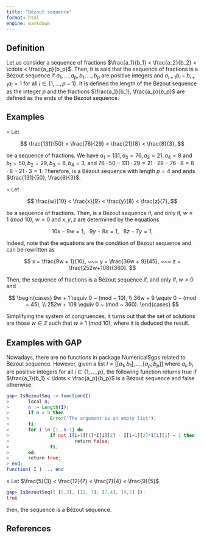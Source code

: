 ```yaml
---
title: "Bézout sequence"
format: html
engine: markdown
---
```


<!-- Definición de Num. Sem. -->

## Definition

Let us consider a sequence of fractions $\frac{a_1}{b_1} < \frac{a_2}{b_2} < \cdots < \frac{a_p}{b_p}$. Then, it is said that the sequence of fractions is a Bézout sequence if $a_1, \ldots, a_p, b_1, \ldots, b_p$ are positive integers and $a_{i+1}b_i - b_{i+1}a_i = 1$ for all $i \in \{1, \ldots, p-1\}$. It is defined the length of the Bézout sequence as the integer $p$ and the fractions $\frac{a_1}{b_1}, \frac{a_p}{b_p}$ are defined as the ends of the Bézout sequence.

## Examples

<!-- Ejemplo de Num. Sem. -->

$\circ$ Let

$$
\frac{131}{50} < \frac{76}{29} < \frac{21}{8} < \frac{8}{3}, 
$$

be a sequence of fractions. We have $a_1 = 131, a_2 = 76, a_3 = 21, a_4 = 8$ and $b_1 = 50, b_2 = 29, b_3 = 8, b_4 = 3$, and $76 \cdot 50 - 131 \cdot 29 = 21 \cdot 29 - 76 \cdot 8 = 8 \cdot 8 - 21 \cdot 3 = 1$. Therefore, is a Bézout sequence with length $p = 4$ and ends $\frac{131}{50}, \frac{8}{3}$.

$\circ$ Let

$$
\frac{w}{10} < \frac{x}{9} < \frac{y}{8} < \frac{z}{7},
$$

be a sequence of fractions. Then, is a Bézout sequence if, and only if, $w \equiv 1 ~ (mod ~ 10)$, $w > 0$ and $x,y,z$ are determined by the equations

$$
10x - 9w = 1, ~~~ 9y - 8x = 1, ~~~ 8z - 7y = 1,
$$

Indeed, note that the equations are the condition of Bézout sequence and can be rewritten as

$$
x = \frac{9w + 1}{10}, ~~~ y = \frac{36w + 9}{45}, ~~~ z = \frac{252w+108}{360}.
$$

Then, the sequence of fractions is a Bézout sequence if, and only if, $w > 0$ and

$$
\begin{cases}
  9w + 1 \equiv 0 ~ (mod ~ 10), \\
  36w + 9 \equiv 0 ~ (mod ~ 45), \\
  252w + 108 \equiv 0 ~ (mod ~ 360).
\end{cases}
$$

Simplifying the system of congruences, it turns out that the set of solutions are those $w \in \mathbb{Z}$ such that $w \equiv 1 ~ (mod ~ 10)$, where it is deduced the result.

## Examples with GAP

Nowadays, there are no functions in package NumericalSgps related to Bézout sequence. However, given a list $I = [[a_1, b_1], \ldots, [a_p, b_p]]$ where $a_i, b_i$ are positive integers for all $i \in \{1, \ldots, p\}$, the following function returns true if $\frac{a_1}{b_1} < \ldots < \frac{a_p}{b_p}$ is a Bézout sequence and false otherwise.

``` gap
gap> IsBezoutSeq := function(I)
>       local n;
>       n := Length(I);
>       if n = 0 then
>               Error("The argument is an empty list");
>       fi;
>       for i in [1..n-1] do
>               if not I[i+1][1]*I[i][2] - I[i+1][2]*I[i][1] = 1 then
>                        return false;
>               fi;
>       od;
>       return true;
> end;
function( I ) ... end
```

<!-- Ejemplo de Num. Sem. -->

$\diamond$ Let $\frac{5}{3} < \frac{12}{7} < \frac{7}{4} < \frac{9}{5}$.

``` gap
gap> IsBezoutSeq([ [5,3], [12, 7], [7,4], [9,5] ]);
true
```

then, the sequence is a Bézout sequence.

## References
